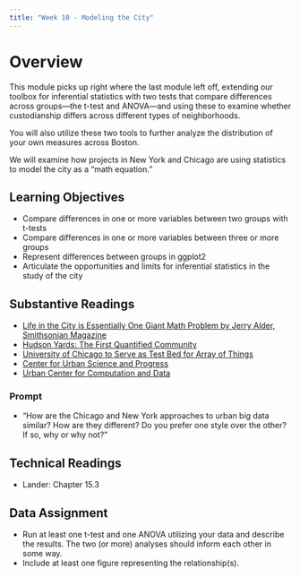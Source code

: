 ```yaml
---
title: "Week 10 - Modeling the City"
---
```


# Overview

This module picks up right where the last module left off, extending our toolbox for inferential statistics with two tests that compare differences across groups—the t-test and ANOVA—and using these to examine whether custodianship differs across different types of neighborhoods.

You will also utilize these two tools to further analyze the distribution of your own measures across Boston.
 
We will examine how projects in New York and Chicago are using statistics to model the city as a “math equation.” 

## Learning Objectives

- Compare differences in one or more variables between two groups with t-tests
- Compare differences in one or more variables between three or more groups
- Represent differences between groups in ggplot2
- Articulate the opportunities and limits for inferential statistics in the study of the city

## Substantive Readings 

- [Life in the City is Essentially One Giant Math Problem by Jerry Alder, Smithsonian Magazine](http://www.smithsonianmag.com/innovation/life-in-the-city-is-essentially-one-giant-math-problem-37759041/?c=y?no-ist&no-ist)
- [Hudson Yards: The First Quantified Community](http://cusp.nyu.edu/press-release/nyu-cusp-related-companies-oxford-properties-group-team-create-first-quantified-community-united-states-hudson-yards/)
- [University of Chicago to Serve as Test Bed for Array of Things](http://www.urbanccd.org/news/2015/7/15/university-of-chicago-to-serve-as-test-bed-for-array-of-things-project)
- [Center for Urban Science and Progress](http://cusp.nyu.edu/)
- [Urban Center for Computation and Data](https://urbanccd.org/)

### Prompt

- "How are the Chicago and New York approaches to urban big data similar? How are they different? Do you prefer one style over the other? If so, why or why not?"

## Technical Readings 

- Lander: Chapter 15.3

## Data Assignment

- Run at least one t-test and one ANOVA utilizing your data and describe the results. The two (or more) analyses should inform each other in some way.
- Include at least one figure representing the relationship(s).
